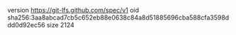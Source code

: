 version https://git-lfs.github.com/spec/v1
oid sha256:3aa8abcad7cb5c652eb88e0638c84a8d51885696cba588cfa3598ddd0d92ec56
size 2124
